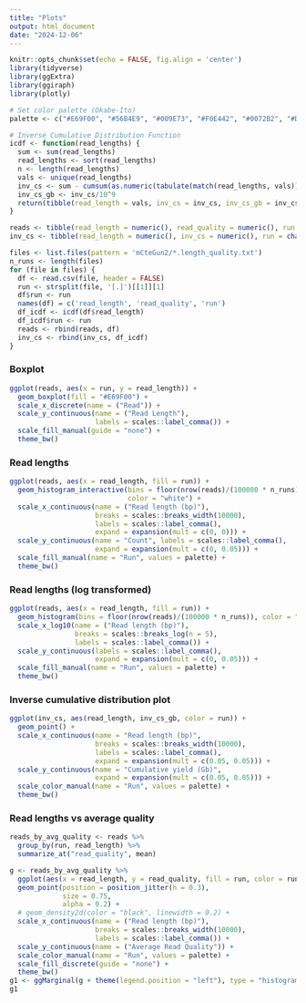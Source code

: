 ```yaml
---
title: "Plots"
output: html_document
date: "2024-12-06"
---
```


```r
knitr::opts_chunk$set(echo = FALSE, fig.align = 'center')
library(tidyverse)
library(ggExtra)
library(ggiraph)
library(plotly)
```

```r
# Set color palette (Okabe-Ito)
palette <- c("#E69F00", "#56B4E9", "#009E73", "#F0E442", "#0072B2", "#D55E00", "#CC79A7")

# Inverse Cumulative Distribution Function
icdf <- function(read_lengths) {
  sum <- sum(read_lengths)
  read_lengths <- sort(read_lengths)
  n <- length(read_lengths)
  vals <- unique(read_lengths)
  inv_cs <- sum - cumsum(as.numeric(tabulate(match(read_lengths, vals)) * vals))
  inv_cs_gb <- inv_cs/10^9
  return(tibble(read_length = vals, inv_cs = inv_cs, inv_cs_gb = inv_cs_gb))
}

reads <- tibble(read_length = numeric(), read_quality = numeric(), run = character())
inv_cs <- tibble(read_length = numeric(), inv_cs = numeric(), run = character())

files <- list.files(pattern = 'mCteGun2/*.length_quality.txt')
n_runs <- length(files)
for (file in files) {
  df <- read.csv(file, header = FALSE)
  run <- strsplit(file, '[.]')[[1]][1]
  df$run <- run
  names(df) = c('read_length', 'read_quality', 'run')
  df_icdf <- icdf(df$read_length)
  df_icdf$run <- run
  reads <- rbind(reads, df)
  inv_cs <- rbind(inv_cs, df_icdf)
}

```

### Boxplot
```r

ggplot(reads, aes(x = run, y = read_length)) +
  geom_boxplot(fill = "#E69F00") +
  scale_x_discrete(name = ("Read")) +
  scale_y_continuous(name = ("Read Length"),
                     labels = scales::label_comma()) +
  scale_fill_manual(guide = "none") +
  theme_bw() 
```

### Read lengths

```r
ggplot(reads, aes(x = read_length, fill = run)) +
  geom_histogram_interactive(bins = floor(nrow(reads)/(100000 * n_runs)), 
                             color = "white") +
  scale_x_continuous(name = ("Read length (bp)"),
                     breaks = scales::breaks_width(10000),
                     labels = scales::label_comma(),
                     expand = expansion(mult = c(0, 0))) +
  scale_y_continuous(name = "Count", labels = scales::label_comma(),
                     expand = expansion(mult = c(0, 0.05))) +
  scale_fill_manual(name = "Run", values = palette) +
  theme_bw() 
```

### Read lengths (log transformed)
```r
ggplot(reads, aes(x = read_length, fill = run)) +
  geom_histogram(bins = floor(nrow(reads)/(100000 * n_runs)), color = "white") +
  scale_x_log10(name = ("Read length (bp)"),
                breaks = scales::breaks_log(n = 5),
                labels = scales::label_comma()) +
  scale_y_continuous(labels = scales::label_comma(),
                     expand = expansion(mult = c(0, 0.05))) +
  scale_fill_manual(name = "Run", values = palette) +
  theme_bw() 
```

### Inverse cumulative distribution plot
```r
ggplot(inv_cs, aes(read_length, inv_cs_gb, color = run)) +
  geom_point() +
  scale_x_continuous(name = "Read length (bp)",
                     breaks = scales::breaks_width(10000),
                     labels = scales::label_comma(),
                     expand = expansion(mult = c(0.05, 0.05))) +
  scale_y_continuous(name = "Cumulative yield (Gb)",
                     expand = expansion(mult = c(0.05, 0.05))) +
  scale_color_manual(name = "Run", values = palette) +
  theme_bw() 
```

### Read lengths vs average quality
```r
reads_by_avg_quality <- reads %>%
  group_by(run, read_length) %>%
  summarize_at("read_quality", mean)

g <- reads_by_avg_quality %>%
  ggplot(aes(x = read_length, y = read_quality, fill = run, color = run)) +
  geom_point(position = position_jitter(h = 0.3), 
             size = 0.75, 
             alpha = 0.2) +
  # geom_density2d(color = "black", linewidth = 0.2) +
  scale_x_continuous(name = ("Read length (bp)"),
                     breaks = scales::breaks_width(10000),
                     labels = scales::label_comma()) +
  scale_y_continuous(name = ("Average Read Quality")) +
  scale_color_manual(name = "Run", values = palette) +
  scale_fill_discrete(guide = "none") +
  theme_bw() 
g1 <- ggMarginal(g + theme(legend.position = "left"), type = "histogram", groupColour = TRUE, groupFill = TRUE)
g1
```
